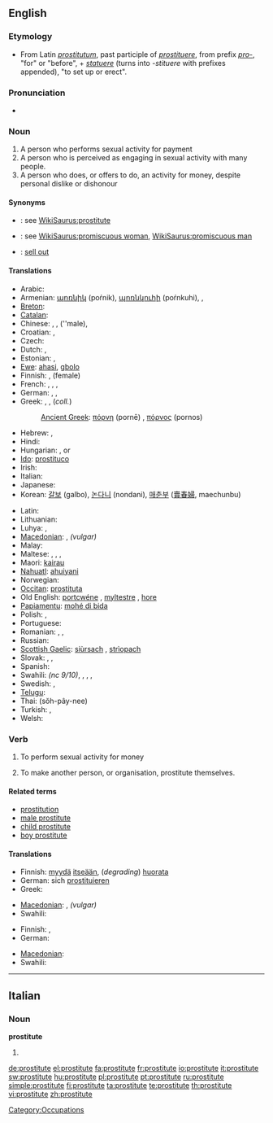 ==English==
{{wikipedia}}

===Etymology===
* From Latin ''[[prostitutum]]'', past participle of ''[[prostituere]]'', from prefix ''[[pro-]]'', "for" or "before", + ''[[statuere]]'' (turns into ''-stituere'' with prefixes appended), "to set up or erect".

===Pronunciation===
* {{audio|en-us-prostitute.ogg|Audio (US)}}

===Noun===
{{en-noun}}

# A person who performs sexual activity for payment
# A person who is perceived as engaging in sexual activity with many people.
# A person who does, or offers to do, an activity for money, despite personal dislike or dishonour

====Synonyms====
* {{italbrac|person who performs sexual activity for payment}}: see [[WikiSaurus:prostitute]]
* {{italbrac|person perceived as engaging in sexual activity}}: see [[WikiSaurus:promiscuous woman]], [[WikiSaurus:promiscuous man]]
* {{italbrac|person who does an activity for money}}: [[sell out]]

====Translations====
{{trans-top|a person having sex for profit}}
* Arabic: {{t-|ar|عاهرة|f|tr=3aahira|sc=Arab}}
* Armenian: [[պոռնիկ]] (poŕnik), [[պոռնկուհի]] (poŕnkuhi),  {{t|hy|մարմնավաճառուհի|tr=marmnavač̣aṙuhi|sc=Armn|xs=Armenian}},  {{qualifier|vulgar}} {{t-|hy|բոզ|tr=boz|sc=Armn|xs=Armenian}}
* [[Breton]]: {{t+|br|gast|f|xs=Breton}}
* [[Catalan]]: {{t+|ca|prostituta|f}}
* Chinese: {{zh-zh-p|娼妓|chāngjì}}, {{zh-zh-p|妓女|jìnǚ}}, {{zh-zh-p|妓男|jìnán}} (''male), {{zh-tsp|風塵女|风尘女|fēngchénnǚ}}
* Croatian: {{t-|hr|prostitutka|f|alt=pròstitūtka}}, {{t-|hr|kurva|f|alt=kȗrva}}
* Czech: {{t-|cs|prostitutka|f}}
* Dutch: {{t|nl|prostituee|f}}, {{t+|nl|hoer|f}}
* Estonian: {{t|et|prostituut}}, {{t-|et|hoor}}
* [[Ewe]]: [[ahasi]], [[gbolo]]
* Finnish: {{t+|fi|prostituoitu}}, {{t+|fi|huora}} (female)
* French: {{t+|fr|prostitué|m}}, {{t+|fr|prostituée|f}}, {{t-|fr|fille des rues|f}}, {{t+|fr|fille de joie|f}}
* German: {{t+|de|Prostituierte|m|f}}, {{t+|de|Hure|f}}, {{t-|de|Dirne|f}}
* Greek: {{t+|el|πόρνη|f|tr=pórni|sc=Grek}}, {{t|el|πόρνος|m|tr=pórnos|sc=Grek}}, {{t+|el|πουτάνα|f|tr=putána|sc=Grek}} (''coll.'')
*: [[Ancient Greek]]: [[πόρνη]] (pornē) {{f}}, [[πόρνος]] (pornos) {{m}}
* Hebrew: {{t+|he|זונה|f|tr=zona|sc=Hebr}}, {{t|he|ג׳יגולו|m|tr=jigolo|sc=Hebr}}
* Hindi: {{t-|hi|वेश्या|tr=veshya|sc=Deva|xs=Hindi}}
* Hungarian: {{t+|hu|prostituált}}, {{t+|hu|prosti|f}} or {{t|hu|örömlány|f}}
* [[Ido]]: [[prostituco]]
* Irish: {{t+|ga|striapach|f|xs=Irish}}
* Italian: {{t+|it|prostituta|f}}
* Japanese: {{t-|ja|売春婦|tr=baishunfu|sc=Jpan}}
* Korean: [[갈보]] (galbo), [[논다니]] (nondani), [[매춘부]] ([[賣春婦]], maechunbu)
{{trans-mid}}
* Latin: {{t-|la|meretrix|f}}
* Lithuanian: {{t|lt|prostitutė|f|xs=Lithuanian}}
* Luhya: {{tø|luy|mng'ang'ule}},  {{tø|luy|mng'ang'ule}}
* [[Macedonian]]: {{t|mk|проститутка|f|tr=prostitútka|sc=Cyrl|xs=Macedonian}},  {{t-|mk|курва|f|tr=kúrva|sc=Cyrl|xs=Macedonian}} ''(vulgar)''
* Malay: {{t-|ms|pelacur|xs=Malay}}
* Maltese: {{t-|mt|prostituta|f|xs=Maltese}}, {{t|mt|prostitut|m|xs=Maltese}}, {{t|mt|qaħba|f|xs=Maltese}}, {{t|mt|ġerrej|m|xs=Maltese}}
* Maori: [[kairau]]
* [[Nahuatl]]: [[ahuiyani]]
* Norwegian: {{t-|no|prostituert|m}}
* [[Occitan]]: [[prostituta#Occitan|prostituta]] {{f}}
* Old English: [[portcwéne]] {{f}}, [[myltestre]] {{f}}, [[hore#Old English|hore]] {{f}}
* [[Papiamentu]]: [[mohé di bida]]
* Polish: {{t+|pl|prostytutka|f}}, {{t|pl|męska prostytutka|m}}
* Portuguese: {{t+|pt|prostituta|f}}
* Romanian: {{t|ro|prostituată|f}}, {{t+|ro|curvă|f}}, {{t|ro|târfă|f}}
* Russian: {{t|ru|проститутка|f|tr=prostitútka|sc=Cyrl}}
* [[Scottish Gaelic]]: [[siùrsach]] {{f}}, [[strìopach]] {{f}}
* Slovak: {{t|sk|prostitútka|f}}, {{t-|sk|kurva|f}}, {{t|sk|cundra|f}}
* Spanish: {{t+|es|prostituta|f}}
* Swahili: {{tø|sw|malaya}} ''(nc 9/10)'',  {{t+|sw|kahaba|xs=Swahili}},  {{t+|sw|changudoa|xs=Swahili}},  {{t+|sw|kiberenge|xs=Swahili}},  {{t+|sw|kiberenge|xs=Swahili}}
* Swedish: {{t|sv|prostituerad}}, {{t+|sv|hora}}
* [[Telugu]]: {{t|te|వేశ్య|tr=vaeSya|sc=Telu}}
* Thai: {{Thai|[[โสเภณี]]}} (sŏh-pây-nee)
* Turkish: {{t+|tr|orospu}}, {{t|tr|fahişe}}
* Welsh: {{t-|cy|putain|f|xs=Welsh}}
{{trans-bottom}}

===Verb===
{{en-verb|prostitut|ing}}

# {{context|transitive|usually reflexively}} To perform sexual activity for money
# {{transitive}} To make another person, or organisation, prostitute themselves.

====Related terms====
* [[prostitution]]
* [[male prostitute]]
* [[child prostitute]]
* [[boy prostitute]]

====Translations====
{{trans-top|To perform sexual activity for money}}
* Finnish: [[myydä]] [[itsensä|itseään]], (''degrading'') [[huorata]]
* German: sich [[prostituieren]]
* Greek: {{t|el|εκπορνεύomai|tr=ekpornévomai|sc=Grek}}
{{trans-mid}}
* [[Macedonian]]: {{t|mk|се проституира|tr=se prostituíra|sc=Cyrl|xs=Macedonian}},  {{t|mk|се курва|tr=se kúrva|sc=Cyrl|xs=Macedonian}} ''(vulgar)''
* Swahili: {{t|sw|ukahaba|xs=Swahili}}
{{trans-bottom}}

{{trans-top|To make another person, or organisation, prostitute themselves}}
* Finnish: {{t+|fi|myydä}}, {{t-|fi|prostituoida}}
* German: {{t-|de|prostituieren}}
{{trans-mid}}
* [[Macedonian]]: {{t|mk|проституира|tr=prostituíra|sc=Cyrl|xs=Macedonian}}
* Swahili: {{t|sw|ukahaba|xs=Swahili}}
{{trans-bottom}}

[[Category:Occupations]]

----

==Italian==

===Noun===
'''prostitute''' {{f}}

# {{plural of|[[prostituta]]|lang=Italian}}

[[de:prostitute]]
[[el:prostitute]]
[[fa:prostitute]]
[[fr:prostitute]]
[[io:prostitute]]
[[it:prostitute]]
[[sw:prostitute]]
[[hu:prostitute]]
[[pl:prostitute]]
[[pt:prostitute]]
[[ru:prostitute]]
[[simple:prostitute]]
[[fi:prostitute]]
[[ta:prostitute]]
[[te:prostitute]]
[[th:prostitute]]
[[vi:prostitute]]
[[zh:prostitute]]